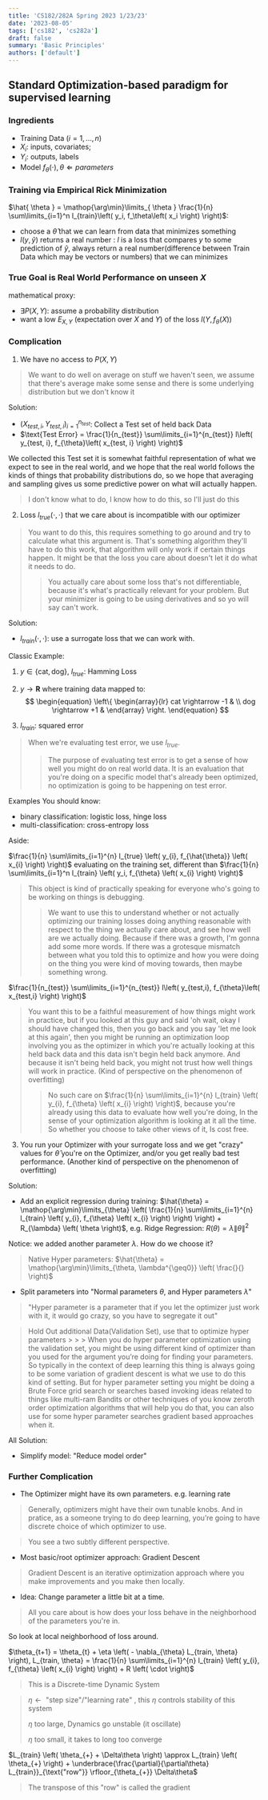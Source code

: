 ```yaml
---
title: 'CS182/282A Spring 2023 1/23/23'
date: '2023-08-05'
tags: ['cs182', 'cs282a']
draft: false
summary: 'Basic Principles'
authors: ['default']
---
```


## Standard Optimization-based paradigm for supervised learning

<TOCInline toc={props.toc} exclude="Standard Optimization-based paradigm for supervised learning" toHeading={3} asDisclosure />

### Ingredients

- Training Data $\left( i = 1, ..., n \right)$
- $X_i$: inputs, covariates;
- $Y_i$: outputs, labels
- Model $f_\theta{ \left( \cdot \right) },\theta\Leftarrow parameters$

### Training via Empirical Rick Minimization

$\hat{ \theta } = \mathop{\arg\min}\limits_{ \theta } \frac{1}{n} \sum\limits_{i=1}^n l_{train}\left( y_i, f_\theta\left( x_i \right) \right)$:

- choose a $\hat{\theta}$ that we can learn from data that minimizes something
- $l\left( y, \hat{y} \right) \text{ returns a real number }$: $l$ is a loss that compares $y$ to some prediction of $\hat{y}$, always return a real number(difference between Train Data which may be vectors or numbers) that we can minimizes

### True Goal is Real World Performance on unseen $X$

mathematical proxy:

- $\exists{ P\left(X, Y\right) }$: assume a probability distribution
- want a low $E_{X, Y}$ (expectation over $X$ and $Y$) of the loss $l\left( Y, f_\theta\left( X \right) \right)$

### Complication

1. We have no access to $P\left( X, Y \right)$

> We want to do well on average on stuff we haven't seen, we assume that there's average make some sense and there is some underlying distribution but we don't know it

Solution:

- $\left( X_{test, i}, Y_{test, i} \right)_{ i = 1 }^{ n_{test} }$: Collect a Test set of held back Data
- $\text{Test Error} = \frac{1}{n_{test}} \sum\limits_{i=1}^{n_{test}} l\left( y_{test, i}, f_{\theta}\left( x_{test, i} \right) \right)$

We collected this Test set it is somewhat faithful representation of what we expect to see in the real world, and we hope that the real world follows the kinds of things that probability distributions do, so we hope that averaging and sampling gives us some predictive power on what will actually happen.

> I don't know what to do, I know how to do this, so I'll just do this

2. Loss $l_{true}\left( \cdot, \cdot \right)$ that we care about is incompatible with our optimizer

> You want to do this, this requires something to go around and try to calculate what this argument is. That's something algorithm they'll have to do this work, that algorithm will only work if certain things happen. It might be that the loss you care about doesn't let it do what it needs to do.
   >
   > > You actually care about some loss that's not differentiable, because it's what's practically relevant for your problem. But your minimizer is going to be using derivatives and so yo will say can't work.

Solution:

- $l_{train} \left( \cdot, \cdot \right)$: use a surrogate loss that we can work with.

Classic Example:

1. $y \in \lbrace \text{cat}, \text{dog} \rbrace$, $l_{true}$: Hamming Loss

2. $y \rightarrow \mathbf{R}$ where training data mapped to:
$$
\begin{equation}
\left\{
\begin{array}{lr}
cat \rightarrow -1 & \\
dog \rightarrow +1 &
\end{array}
\right.
\end{equation}
$$

3. $l_{train}$: squared error

>  When we're evaluating test error, we use $l_{true}$.
   >
   > > The purpose of evaluating test error is to get a sense of how well you might do on real world data. It is an evaluation that you're doing on a specific model that's already been optimized, no optimization is going to be happening on test error.

Examples You should know:

- binary classification: logistic loss, hinge loss
- multi-classification: cross-entropy loss

Aside:

$\frac{1}{n} \sum\limits_{i=1}^{n} l_{true} \left( y_{i}, f_{\hat{\theta}} \left( x_{i} \right) \right)$ evaluating on the training set, different than $\frac{1}{n} \sum\limits_{i=1}^n l_{train} \left( y_i, f_{\theta} \left( x_{i} \right) \right)$

> This object is kind of practically speaking for everyone who's going to be working on things is debugging.
   >
   > > We want to use this to understand whether or not actually optimizing our training losses doing anything reasonable with respect to the thing we actually care about, and see how well are we actually doing. Because if there was a growth, I'm gonna add some more words. If there was a grotesque mismatch between what you told this to optimize and how you were doing on the thing you were kind of moving towards, then maybe something wrong.

$\frac{1}{n_{test}} \sum\limits_{i=1}^{n_{test}} l\left( y_{test,i}, f_{\theta}\left( x_{test,i} \right) \right)$

> You want this to be a faithful measurement of how things might work in practice, but if you looked at this guy and said 'oh wait, okay I should have changed this, then you go back and you say 'let me look at this again', then you might be running an optimization loop involving you as the optimizer in which you're actually looking at this held back data and this data isn't begin held back anymore. And because it isn't being held back, you might not trust how well things will work in practice. (Kind of perspective on the phenomenon of overfitting)
   >
   > > No such care on $\frac{1}{n} \sum\limits_{i=1}^{n} l_{train} \left( y_{i}, f_{\theta} \left( x_{i} \right) \right)$, because you're already using this data to evaluate how well you're doing, In the sense of your optimization algorithm is looking at it all the time. So whether you choose to take other views of it, Is cost free.

3. You run your Optimizer with your surrogate loss and we get "crazy" values for $\hat{\theta}$ you're on the Optimizer, and/or you get really bad test performance. (Another kind of perspective on the phenomenon of overfitting)

Solution:

- Add an explicit regression during training: $\hat{\theta} = \mathop{\arg\min}\limits_{\theta} \left( \frac{1}{n} \sum\limits_{i=1}^{n} l_{train} \left( y_{i}, f_{\theta} \left( x_{i} \right) \right) \right) + R_{\lambda} \left( \theta \right)$, e.g. Ridge Regression: $R\left( \theta \right) = \lambda\| \theta \|^2$

Notice: we added another parameter $\lambda$. How do we choose it?

> Native Hyper parameters: $\hat{\theta} = \mathop{\arg\min}\limits_{\theta, \lambda^{\geq0}} \left( \frac{}{} \right)$

- Split parameters into "Normal parameters $\theta$, and Hyper parameters $\lambda$"

> "Hyper parameter is a parameter that if you let the optimizer just work with it, it would go crazy, so you have to segregate it out"

> Hold Out additional Data(Validation Set), use that to optimize hyper parameters
     >
     > > When you do hyper parameter optimization using the validation set, you might be using different kind of optimizer than you used for the argument you’re doing for finding your parameters. So typically in the context of deep learning this thing is always going to be some variation of gradient descent is what we use to do this kind of setting. But for hyper parameter setting you might be doing a Brute Force grid search or searches based invoking ideas related to things like multi-ram Bandits or other techniques of you know zeroth order optimization algorithms that will help you do that, you can also use for some hyper parameter searches gradient based approaches when it.

All Solution:

- Simplify model: "Reduce model order"

### Further Complication

- The Optimizer might have its own parameters. e.g. learning rate

 > Generally, optimizers might have their own tunable knobs. And in pratice, as a someone trying to do deep learning, you’re going to have discrete choice of which optimizer to use.

 > You see a two subtly different perspective.

- Most basic/root optimizer approach: Gradient Descent

 > Gradient Descent is an iterative optimization approach where you make improvements and you make then locally.

- Idea: Change parameter a little bit at a time.

 > All you care about is how does your loss behave in the neighborhood of the parameters you're in.

So look at local neighborhood of loss around.

$\theta_{t+1} = \theta_{t} + \eta \left( - \nabla_{\theta} L_{train, \theta} \right), L_{train, \theta} = \frac{1}{n} \sum\limits_{i=1}^{n} l_{train} \left( y_{i}, f_{\theta} \left( x_{i} \right) \right) + R \left( \cdot \right)$

 > This is a Discrete-time Dynamic System

 > $\eta \leftarrow \text{ "step size"/"learning rate" }$, this $\eta$ controls stability of this system
   >
   > $\eta$ too large, Dynamics go unstable (it oscillate)
   >
   > $\eta$ too small, it takes to long too converge

$L_{train} \left( \theta_{+} + \Delta\theta \right) \approx L_{train} \left( \theta_{+} \right) + \underbrace{\frac{\partial}{\partial\theta} L_{train}}_{\text{"row"}} \rfloor_{\theta_{+}} \Delta\theta$

 > The transpose of this "row" is called the gradient
